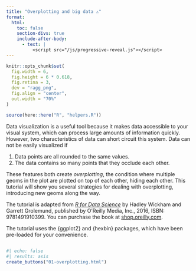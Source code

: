 ```yaml
---
title: "Overplotting and big data ⚠"
format:
  html: 
    toc: false
    section-divs: true
    include-after-body: 
      - text: |
          <script src="/js/progressive-reveal.js"></script>
---
```


```r
knitr::opts_chunk$set(
  fig.width = 6,
  fig.height = 6 * 0.618,
  fig.retina = 3,
  dev = "ragg_png",
  fig.align = "center",
  out.width = "70%"
)

source(here::here("R", "helpers.R"))
```


Data visualization is a useful tool because it makes data accessible to your visual system, which can process large amounts of information quickly. However, two characteristics of data can short circuit this system. Data can not be easily visualized if

1. Data points are all rounded to the same values.
2. The data contains so many points that they occlude each other.

These features both create _overplotting_, the condition where multiple geoms in the plot are plotted on top of each other, hiding each other. This tutorial will show you several strategies for dealing with overplotting, introducing new geoms along the way.

The tutorial is adapted from [_R for Data Science_](https://r4ds.had.co.nz/) by Hadley Wickham and Garrett Grolemund, published by O’Reilly Media, Inc., 2016, ISBN: 9781491910399. You can purchase the book at [shop.oreilly.com](http://shop.oreilly.com/product/0636920034407.do).

The tutorial uses the {ggplot2} and {hexbin} packages, which have been pre-loaded for your convenience.


##

```r
#| echo: false
#| results: asis
create_buttons("01-overplotting.html")
```
